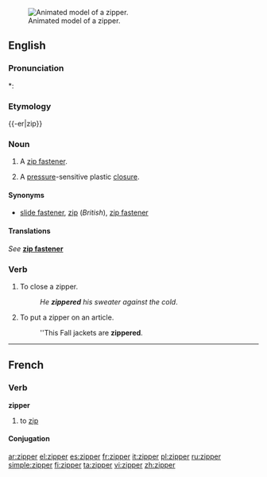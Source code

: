 [[Image:Zipper animated.gif|thumb|right|Animated model of a zipper.]]
==English==

===Pronunciation===
*: {{rhymes|ɪpə(r)}}

===Etymology===
{{-er|zip}}

===Noun===
{{wikipedia}}
{{en-noun}}

# {{context|chiefly|US}} A [[zip fastener]].
# A [[pressure]]-sensitive plastic [[closure]].

====Synonyms====
* [[slide fastener]], [[zip]] (''British''), [[zip fastener]]

====Translations====
''See'' '''[[zip fastener]]'''

===Verb===
{{en-verb}}

# To close a zipper.
#: ''He '''zippered''' his sweater against the cold''.
# To put a zipper on an article.
#: ''This Fall jackets are '''zippered'''.

----

==French==

===Verb===
'''zipper'''

# to [[zip]]

====Conjugation====
{{fr-conj-er|zipp|avoir}}

[[ar:zipper]]
[[el:zipper]]
[[es:zipper]]
[[fr:zipper]]
[[it:zipper]]
[[pl:zipper]]
[[ru:zipper]]
[[simple:zipper]]
[[fi:zipper]]
[[ta:zipper]]
[[vi:zipper]]
[[zh:zipper]]